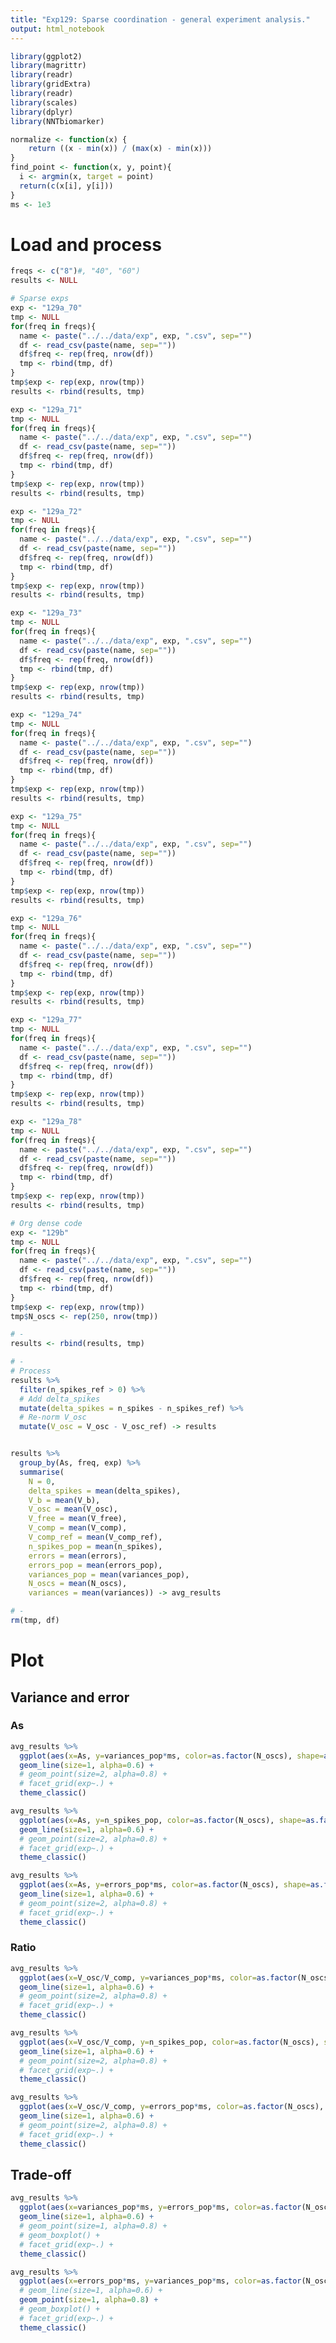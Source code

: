 ```yaml
---
title: "Exp129: Sparse coordination - general experiment analysis."
output: html_notebook
---
```


```r
library(ggplot2)
library(magrittr)
library(readr)
library(gridExtra)
library(readr)
library(scales)
library(dplyr)
library(NNTbiomarker)

normalize <- function(x) {
    return ((x - min(x)) / (max(x) - min(x)))
}
find_point <- function(x, y, point){
  i <- argmin(x, target = point)
  return(c(x[i], y[i]))
}
ms <- 1e3
```


# Load and process

```r
freqs <- c("8")#, "40", "60")
results <- NULL

# Sparse exps
exp <- "129a_70"
tmp <- NULL
for(freq in freqs){
  name <- paste("../../data/exp", exp, ".csv", sep="")
  df <- read_csv(paste(name, sep=""))
  df$freq <- rep(freq, nrow(df))
  tmp <- rbind(tmp, df)
}
tmp$exp <- rep(exp, nrow(tmp))
results <- rbind(results, tmp)

exp <- "129a_71"
tmp <- NULL
for(freq in freqs){
  name <- paste("../../data/exp", exp, ".csv", sep="")
  df <- read_csv(paste(name, sep=""))
  df$freq <- rep(freq, nrow(df))
  tmp <- rbind(tmp, df)
}
tmp$exp <- rep(exp, nrow(tmp))
results <- rbind(results, tmp)

exp <- "129a_72"
tmp <- NULL
for(freq in freqs){
  name <- paste("../../data/exp", exp, ".csv", sep="")
  df <- read_csv(paste(name, sep=""))
  df$freq <- rep(freq, nrow(df))
  tmp <- rbind(tmp, df)
}
tmp$exp <- rep(exp, nrow(tmp))
results <- rbind(results, tmp)

exp <- "129a_73"
tmp <- NULL
for(freq in freqs){
  name <- paste("../../data/exp", exp, ".csv", sep="")
  df <- read_csv(paste(name, sep=""))
  df$freq <- rep(freq, nrow(df))
  tmp <- rbind(tmp, df)
}
tmp$exp <- rep(exp, nrow(tmp))
results <- rbind(results, tmp)

exp <- "129a_74"
tmp <- NULL
for(freq in freqs){
  name <- paste("../../data/exp", exp, ".csv", sep="")
  df <- read_csv(paste(name, sep=""))
  df$freq <- rep(freq, nrow(df))
  tmp <- rbind(tmp, df)
}
tmp$exp <- rep(exp, nrow(tmp))
results <- rbind(results, tmp)

exp <- "129a_75"
tmp <- NULL
for(freq in freqs){
  name <- paste("../../data/exp", exp, ".csv", sep="")
  df <- read_csv(paste(name, sep=""))
  df$freq <- rep(freq, nrow(df))
  tmp <- rbind(tmp, df)
}
tmp$exp <- rep(exp, nrow(tmp))
results <- rbind(results, tmp)

exp <- "129a_76"
tmp <- NULL
for(freq in freqs){
  name <- paste("../../data/exp", exp, ".csv", sep="")
  df <- read_csv(paste(name, sep=""))
  df$freq <- rep(freq, nrow(df))
  tmp <- rbind(tmp, df)
}
tmp$exp <- rep(exp, nrow(tmp))
results <- rbind(results, tmp)

exp <- "129a_77"
tmp <- NULL
for(freq in freqs){
  name <- paste("../../data/exp", exp, ".csv", sep="")
  df <- read_csv(paste(name, sep=""))
  df$freq <- rep(freq, nrow(df))
  tmp <- rbind(tmp, df)
}
tmp$exp <- rep(exp, nrow(tmp))
results <- rbind(results, tmp)

exp <- "129a_78"
tmp <- NULL
for(freq in freqs){
  name <- paste("../../data/exp", exp, ".csv", sep="")
  df <- read_csv(paste(name, sep=""))
  df$freq <- rep(freq, nrow(df))
  tmp <- rbind(tmp, df)
}
tmp$exp <- rep(exp, nrow(tmp))
results <- rbind(results, tmp)

# Org dense code
exp <- "129b"
tmp <- NULL
for(freq in freqs){
  name <- paste("../../data/exp", exp, ".csv", sep="")
  df <- read_csv(paste(name, sep=""))
  df$freq <- rep(freq, nrow(df))
  tmp <- rbind(tmp, df)
}
tmp$exp <- rep(exp, nrow(tmp))
tmp$N_oscs <- rep(250, nrow(tmp))

# -
results <- rbind(results, tmp)

# -
# Process
results %>% 
  filter(n_spikes_ref > 0) %>% 
  # Add delta_spikes
  mutate(delta_spikes = n_spikes - n_spikes_ref) %>% 
  # Re-norm V_osc
  mutate(V_osc = V_osc - V_osc_ref) -> results


results %>% 
  group_by(As, freq, exp) %>% 
  summarise(
    N = 0,
    delta_spikes = mean(delta_spikes), 
    V_b = mean(V_b), 
    V_osc = mean(V_osc), 
    V_free = mean(V_free), 
    V_comp = mean(V_comp), 
    V_comp_ref = mean(V_comp_ref), 
    n_spikes_pop = mean(n_spikes), 
    errors = mean(errors), 
    errors_pop = mean(errors_pop), 
    variances_pop = mean(variances_pop),
    N_oscs = mean(N_oscs),
    variances = mean(variances)) -> avg_results

# -
rm(tmp, df)
```

# Plot
## Variance and error
### As
```r
avg_results %>% 
  ggplot(aes(x=As, y=variances_pop*ms, color=as.factor(N_oscs), shape=as.factor(N_oscs))) +
  geom_line(size=1, alpha=0.6) +
  # geom_point(size=2, alpha=0.8) +
  # facet_grid(exp~.) +
  theme_classic()
```

```r
avg_results %>% 
  ggplot(aes(x=As, y=n_spikes_pop, color=as.factor(N_oscs), shape=as.factor(N_oscs))) +
  geom_line(size=1, alpha=0.6) +
  # geom_point(size=2, alpha=0.8) +
  # facet_grid(exp~.) +
  theme_classic()
```

```r
avg_results %>% 
  ggplot(aes(x=As, y=errors_pop*ms, color=as.factor(N_oscs), shape=as.factor(N_oscs))) +
  geom_line(size=1, alpha=0.6) +
  # geom_point(size=2, alpha=0.8) +
  # facet_grid(exp~.) +
  theme_classic()
```

### Ratio

```r
avg_results %>% 
  ggplot(aes(x=V_osc/V_comp, y=variances_pop*ms, color=as.factor(N_oscs), shape=as.factor(N_oscs))) +
  geom_line(size=1, alpha=0.6) +
  # geom_point(size=2, alpha=0.8) +
  # facet_grid(exp~.) +
  theme_classic()
```

```r
avg_results %>% 
  ggplot(aes(x=V_osc/V_comp, y=n_spikes_pop, color=as.factor(N_oscs), shape=as.factor(N_oscs))) +
  geom_line(size=1, alpha=0.6) +
  # geom_point(size=2, alpha=0.8) +
  # facet_grid(exp~.) +
  theme_classic()
```

```r
avg_results %>% 
  ggplot(aes(x=V_osc/V_comp, y=errors_pop*ms, color=as.factor(N_oscs), shape=as.factor(N_oscs))) +
  geom_line(size=1, alpha=0.6) +
  # geom_point(size=2, alpha=0.8) +
  # facet_grid(exp~.) +
  theme_classic()
```

## Trade-off
```r
avg_results %>% 
  ggplot(aes(x=variances_pop*ms, y=errors_pop*ms, color=as.factor(N_oscs), shape=as.factor(N_oscs))) +
  geom_line(size=1, alpha=0.6) +
  # geom_point(size=1, alpha=0.8) +
  # geom_boxplot() +
  # facet_grid(exp~.) +
  theme_classic()
```

```r
avg_results %>% 
  ggplot(aes(x=errors_pop*ms, y=variances_pop*ms, color=as.factor(N_oscs))) +
  # geom_line(size=1, alpha=0.6) +
  geom_point(size=1, alpha=0.8) +
  # geom_boxplot() +
  # facet_grid(exp~.) +
  theme_classic()
```
